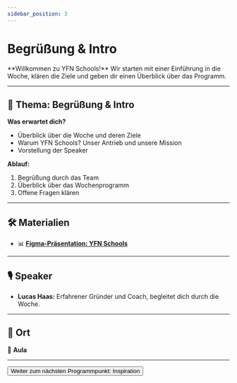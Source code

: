 ```yaml
---
sidebar_position: 3
---
```


# Begrüßung & Intro

<Admonition type="info" icon="🎤">
  **Willkommen zu YFN Schools!** Wir starten mit einer Einführung in die Woche,
  klären die Ziele und geben dir einen Überblick über das Programm.
</Admonition>

---

## 🎯 **Thema:** Begrüßung & Intro

**Was erwartet dich?**

- Überblick über die Woche und deren Ziele
- Warum YFN Schools? Unser Antrieb und unsere Mission
- Vorstellung der Speaker

**Ablauf:**

1. Begrüßung durch das Team
2. Überblick über das Wochenprogramm
3. Offene Fragen klären

---

## 🛠️ **Materialien**

- 📊 **[Figma-Präsentation: YFN Schools](https://www.figma.com/slides/GY2Itmf9lg8P15H2uZcdvJ/YFN-Schools?node-id=1-85&t=RMREKhu23Zwcy5Iu-1)**

---

## 🎙️ **Speaker**

- **Lucas Haas:** Erfahrener Gründer und Coach, begleitet dich durch die Woche.

---

## 📍 **Ort**

📍 **Aula**

---

<Button destination="/roadmap/docs/startup-basics/yfn-school/day1/inspiration">
  Weiter zum nächsten Programmpunkt: Inspiration
</Button>
